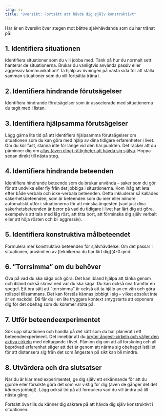 ```yaml
---
lang: sv
title: "Översikt: Fortsätt att hävda dig själv konstruktivt"
---
```


Här är en översikt över stegen mot bättre självhävdande som du har
tränat på:

## 1. Identifiera situationen

Identifiera situationer som du vill jobba med. Tänk på hur du
normalt sett hanterar de situationerna. Brukar du vanligtvis använda
passiv eller aggressiv kommunikation? Ta hjälp av övningen på nästa sida
för att ställa samman situationer som du vill fortsätta träna i.

## 2. Identifiera hindrande förutsägelser

Identifiera hindrande förutsägelser som är associerade med
situationerna du tagit med i listan.

## 3. Identifiera hjälpsamma förutsägelser

Lägg gärna lite tid på att identifiera hjälpsamma förutsägelser om
situationen som du kan göra med hjälp av dina tidigare erfarenheter i
livet. Om du kör fast, stanna inte för länge vid den här punkten. Det
räcker att du påminner dig om [allas (även dina) rättigheter att hävda
sig själva](3-1.qmd). Hoppa sedan direkt till nästa steg.

## 4. Identifiera hindrande beteenden

Identifiera hindrande beteende som du brukar använda -- saker som du
gör för att undvika eller fly från det jobbiga i situationerna. Kom ihåg
att leta efter både verbala och icke-verbala beteenden. Detta inkluderar
så kallades säkerhetsbeteenden, som är beteenden som du mer eller mindre
automatiskt utför i situationerna för att minska ångesten (vad just dina
säkerhetsbeteenden är beror på vad du tidigare i livet har lärt dig att
göra, exempelvis att tala med låg röst, att titta bort, att förminska
dig själv verbalt eller att höja rösten och bli aggressiv).

## 5. Identifiera konstruktiva målbeteendet

Formulera mer konstruktiva beteenden för självhävdelse. Om det passar i situationen,
använd en av [teknikerna du har lärt dig](4-0.qmd.

## 6. ”Torrsimma” om du behöver

Öva på vad du ska säga och göra. Det kan ibland hjälpa att tänka
genom och ibland också skriva ned var du ska säga. Du kan också öva
framför en spegel. Ett bra sätt att ”torrsimma” är också att ta hjälp
av en vän och göra rollspel tillsammans. Det kan förstås kännas jobbigt
i sig -- vilket absolut inte är en nackdel. Då får du i en lite tryggare
kontext smygstarta att exponera dig för det obehag som du kommer stöta
på.

## 7. Utför beteendeexperimentet

Sök upp situationen och handla på det sätt som du har planerat i ett
beteendeexperiment. Det innebär att du [bryter ångest-cirkeln och
väljer den aktiva
cirkeln](3-2.qmd) med
deltagande i livet. Påminn dig om att all forskning och all beprövad
erfarenhet säger att det är genom att närma sig obehaget istället för
att distansera sig från det som ångesten på sikt kan bli mindre.

## 8. Utvärdera och dra slutsatser

När du är klar med experimentet, ge dig själv ett erkännande för att
du gjorde eller försökte göra det som var viktig för dig (även de gånger
det det *kändes* jobbigt). Lägg också tid på att formulera vad du vill
ändra på till nästa gång.

Fortsätt öva tills du känner dig säkrare på att hävda dig själv
konstruktivt i situationen.
